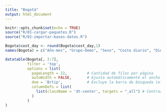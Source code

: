 ```yaml
---
title: "Bogotá"
output: html_document
---
```


```r
knitr::opts_chunk$set(echo = TRUE)
source("R/01-cargar-paquetes.R")
source("R/02-importar-bases-datos.R")

```

```r
Bogota$cost_day <- round(Bogota$cost_day,1)
names(Bogota) = c("Año-mes", "Grupo-Demo", "Sexo", "Costo diario", "Dieta", "Mes", "Año")

datatable(Bogota[, 2:7], 
          filter = 'top', 
          options = list(
            pageLength = 22,         # Cantidad de filas por página
            autoWidth = FALSE,       # Ajusta automáticamente el ancho de las columnas
            dom = 'Brtip',           # Excluye la barra de búsqueda (elimina 'f')
            columnDefs = list(
              list(className = 'dt-center', targets = "_all") # Centrar el contenido
            )
          )
)

```


